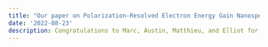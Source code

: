 ```yaml
---
title: "Our paper on Polarization-Resolved Electron Energy Gain Nanospectroscopy With Vortex Beams is accepted in Nano Letters"
date: '2022-08-23'
description: Congratulations to Marc, Austin, Matthieu, and Elliot for their theoretical development and interpretation of a new class of transverse phase structured inelastic electron scattering signals capable of retrieving the full 3D electromagnetic local density of states and local chirality of nanoscale material specimens in a scanning transmission electron microscope.
---
```

